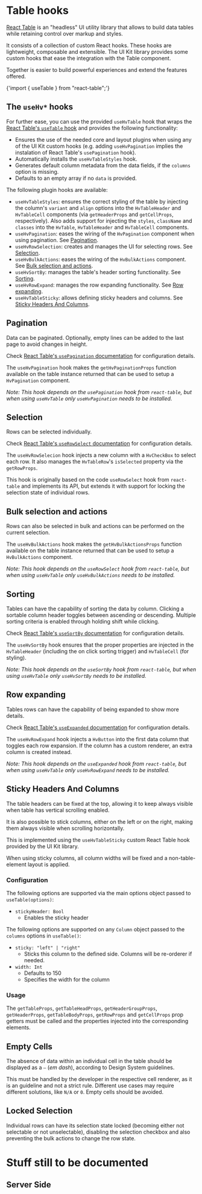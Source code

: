 




<Meta title="Lab/Table Hooks" />

# Table hooks

[React Table](https://react-table.tanstack.com) is an "headless" UI utility library that allows to build data tables while retaining control over markup and styles.

It consists of a collection of custom React hooks. These hooks are lightweight, composable and extensible.
The UI Kit library provides some custom hooks that ease the integration with the <LinkTo kind="Lab/Table" story="Main" className="sbdocs-a">Table component</LinkTo>.

Together is easier to build powerful experiences and extend the features offered.

<Usage>{'import { useTable } from "react-table";'}</Usage>

<Preview withToolbar>
  <Story inline story={stories.Main} />
</Preview>

## The `useHv*` hooks

For further ease, you can use the provided `useHvTable` hook that wraps the [React Table's `useTable` hook](https://react-table.tanstack.com/docs/api/useTable) and
provides the following functionality:

- Ensures the use of the needed core and layout plugins when using any of the UI Kit custom hooks (e.g. adding `useHvPagination` implies the instalation of React Table's `usePagination` hook).
- Automatically installs the `useHvTableStyles` hook.
- Generates default column metadata from the data fields, if the `columns` option is missing.
- Defaults to an empty array if no `data` is provided.

The following plugin hooks are available:

- `useHvTableStyles`: ensures the correct styling of the table by injecting the column's `variant` and `align` options into the `HvTableHeader` and `HvTableCell` components (via `getHeaderProps` and `getCellProps`, respectively).
  Also adds support for injecting the `styles`, `className` and `classes` into the `HvTable`, `HvTableHeader` and `HvTableCell` components.
- `useHvPagination`: eases the wiring of the `HvPagination` component when using pagination. See <a href="#pagination" className="sbdocs-a">Pagination</a>.
- `useHvRowSelection`: creates and manages the UI for selecting rows. See <a href="#selection" className="sbdocs-a">Selection</a>.
- `useHvBulkActions`: eases the wiring of the `HvBulkActions` component. See <a href="#bulk-selection-and-actions" className="sbdocs-a">Bulk selection and actions</a>.
- `useHvSortBy`: manages the table's header sorting functionality. See <a href="#sorting" className="sbdocs-a">Sorting</a>.
- `useHvRowExpand`: manages the row expanding functionality. See <a href="#row-expanding" className="sbdocs-a">Row expanding</a>.
- `useHvTableSticky`: allows defining sticky headers and columns. See <a href="#sticky-headers-and-columns" className="sbdocs-a">Sticky Headers And Columns</a>.

## Pagination

Data can be paginated. Optionally, empty lines can be added to the last page to avoid changes in height.

Check [React Table's `usePagination` documentation](https://react-table.tanstack.com/docs/api/usePagination) for configuration details.

The `useHvPagination` hook makes the `getHvPaginationProps` function available on the table instance returned that can be used to setup a `HvPagination` component.

_Note: This hook depends on the `usePagination` hook from `react-table`, but when using `useHvTable` only `useHvPagination` needs to be installed._

<Preview withToolbar>
  <Story inline story={stories.Pagination} />
</Preview>

## Selection

Rows can be selected individually.

Check [React Table's `useRowSelect` documentation](https://react-table.tanstack.com/docs/api/useRowSelect) for configuration details.

The `useHvRowSelecion` hook injects a new column with a `HvCheckBox` to select each row. It also manages the `HvTableRow`'s `isSelected` property via the `getRowProps`.

This hook is originally based on the code `useRowSelect` hook from `react-table` and implements its API, but extends it with support for locking the selection state of individual rows.

<Preview withToolbar>
  <Story inline story={stories.Selection} />
</Preview>

## Bulk selection and actions

Rows can also be selected in bulk and actions can be performed on the current selection.

The `useHvBulkActions` hook makes the `getHvBulkActionsProps` function available on the table instance returned that can be used to setup a `HvBulkActions` component.

_Note: This hook depends on the `useRowSelect` hook from `react-table`, but when using `useHvTable` only `useHvBulkActions` needs to be installed._

<Preview withToolbar>
  <Story inline story={stories.BulkActions} />
</Preview>

## Sorting

Tables can have the capability of sorting the data by column.
Clicking a sortable column header toggles between ascending or descending. Multiple sorting criteria is enabled through holding shift while clicking.

Check [React Table's `useSortBy` documentation](https://react-table.tanstack.com/docs/api/useSortBy) for configuration details.

The `useHvSortBy` hook ensures that the proper properties are injected in the `HvTableHeader` (including the on click sorting trigger) and `HvTableCell` (for styling).

_Note: This hook depends on the `useSortBy` hook from `react-table`, but when using `useHvTable` only `useHvSortBy` needs to be installed._

<Preview withToolbar>
  <Story inline story={stories.Sortable} />
</Preview>

## Row expanding

Tables rows can have the capability of being expanded to show more details.

Check [React Table's `useExpanded` documentation](https://react-table.tanstack.com/docs/api/useExpanded) for configuration details.

The `useHvRowExpand` hook injects a `HvButton` into the first data column that toggles each row expansion. If the column has a custom renderer, an extra column is created instead.

_Note: This hook depends on the `useExpanded` hook from `react-table`, but when using `useHvTable` only `useHvRowExpand` needs to be installed._

<Preview withToolbar>
  <Story inline story={stories.Expandable} />
</Preview>

## Sticky Headers And Columns

The table headers can be fixed at the top, allowing it to keep always visible when table has vertical scrolling enabled.

It is also possible to stick columns, either on the left or on the right, making them always visible when scrolling horizontally.

This is implemented using the `useHvTableSticky` custom React Table hook provided by the UI Kit library.

When using sticky columns, all column widths will be fixed and a non-table-element layout is applied.

### Configuration

The following options are supported via the main options object passed to `useTable(options)`:

- `stickyHeader: Bool`
  - Enables the sticky header

The following options are supported on any `Column` object passed to the `columns` options in `useTable()`:

- `sticky: "left" | "right"`
  - Sticks this column to the defined side. Columns will be re-orderer if needed.
- `width: Int`
  - Defaults to 150
  - Specifies the width for the column

### Usage

The `getTableProps`, `getTableHeadProps`, `getHeaderGroupProps`, `getHeaderProps`, `getTableBodyProps`, `getRowProps` and `getCellProps` prop getters must be called and the properties injected into the corresponding elements.

<Preview withToolbar>
  <Story inline story={stories.StickyHeadersAndColumns} />
</Preview>

## Empty Cells

The absence of data within an individual cell in the table should be displayed as a `—` (_em dash_), according to Design System guidelines.

This must be handled by the developer in the respective cell renderer, as it is an guideline and not a strict rule.
Different use cases may require different solutions, like `N/A` or `0`. Empty cells should be avoided.

<Preview withToolbar>
  <Story inline story={stories.EmptyCells} />
</Preview>

## Locked Selection

Individual rows can have its selection state locked (becoming either not selectable or not unselectable), disabling the selection checkbox and also preventing the bulk actions to change the row state.

<Preview withToolbar>
  <Story inline story={stories.LockedSelection} />
</Preview>

# Stuff still to be documented

## Server Side

<Preview withToolbar>
  <Story inline story={stories.ServerSide} />
</Preview>
